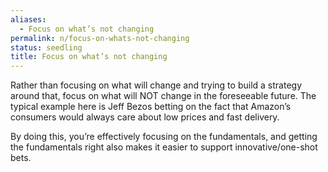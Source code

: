 ```yaml
---
aliases:
  - Focus on what’s not changing
permalink: n/focus-on-whats-not-changing
status: seedling
title: Focus on what’s not changing
---
```

Rather than focusing on what will change and trying to build a strategy around that, focus on what will NOT change in the foreseeable future. The typical example here is Jeff Bezos betting on the fact that Amazon’s consumers would always care about low prices and fast delivery.

By doing this, you’re effectively focusing on the fundamentals, and getting the fundamentals right also makes it easier to support innovative/one-shot bets.
